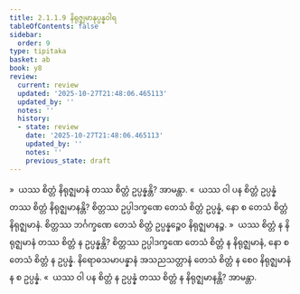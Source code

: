 ```yaml
---
title: 2.1.1.9 နိရုဇ္ဈမာနုပ္ပန္နဝါရ
tableOfContents: false
sidebar:
  order: 9
type: tipitaka
basket: ab
book: y8
review:
  current: review
  updated: '2025-10-27T21:48:06.465113'
  updated_by: ''
  notes: ''
  history:
  - state: review
    date: '2025-10-27T21:48:06.465113'
    updated_by: ''
    notes: ''
    previous_state: draft
---
```



<ReviewStatus review={frontmatter.review} showDetails={true} />

<HypothesisAnnotation frontmatter={frontmatter} />

<DynamicBreadcrumb />

<Division number="77" book="y8" e="ch" v="34" p="305">

<Paragraph number="339" book="y8">
»  ယဿ စိတ္တံ နိရုဇ္ဈမာနံ တဿ စိတ္တံ ဥပ္ပန္နန္တိ? အာမန္တာ.
</Paragraph>

<Paragraph number="340" book="y8">
«  ယဿ ဝါ ပန စိတ္တံ ဥပ္ပန္နံ တဿ စိတ္တံ နိရုဇ္ဈမာနန္တိ?
</Paragraph>

<Paragraph number="341" book="y8">
စိတ္တဿ ဥပ္ပါဒက္ခဏေ တေသံ စိတ္တံ ဥပ္ပန္နံ, နော စ တေသံ စိတ္တံ နိရုဇ္ဈမာနံ. စိတ္တဿ ဘင်္ဂက္ခဏေ တေသံ စိတ္တံ ဥပ္ပန္နဉ္စေဝ နိရုဇ္ဈမာနဉ္စ.
</Paragraph>

<Paragraph number="342" book="y8">
»  ယဿ စိတ္တံ န နိရုဇ္ဈမာနံ တဿ စိတ္တံ န ဥပ္ပန္နန္တိ?
</Paragraph>

<Paragraph number="343" book="y8">
စိတ္တဿ ဥပ္ပါဒက္ခဏေ တေသံ စိတ္တံ န နိရုဇ္ဈမာနံ, နော စ တေသံ စိတ္တံ န ဥပ္ပန္နံ. နိရောဓသမာပန္နာနံ အသညသတ္တာနံ တေသံ စိတ္တံ န စေဝ နိရုဇ္ဈမာနံ န စ ဥပ္ပန္နံ.
</Paragraph>

<Paragraph number="344" book="y8">
«  ယဿ ဝါ ပန စိတ္တံ န ဥပ္ပန္နံ တဿ စိတ္တံ န နိရုဇ္ဈမာနန္တိ? အာမန္တာ.
</Paragraph>
</Division>